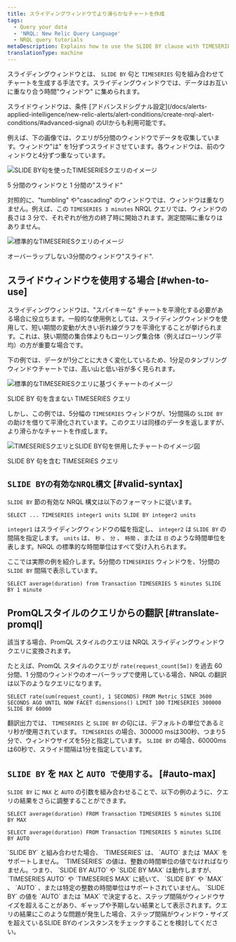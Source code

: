 ```yaml
---
title: スライディングウィンドウでより滑らかなチャートを作成
tags:
  - Query your data
  - 'NRQL: New Relic Query Language'
  - NRQL query tutorials
metaDescription: Explains how to use the SLIDE BY clause with TIMESERIES to smooth out "spiky" charts.
translationType: machine
---
```






スライディングウィンドウとは、 `SLIDE BY` 句と `TIMESERIES` 句を組み合わせてチャートを生成する手法です。スライディングウィンドウでは、データはお互いに重なり合う時間"ウィンドウ" に集められます。

<Callout variant="tip">
  スライドウィンドウは、条件 [アドバンスドシグナル設定](/docs/alerts-applied-intelligence/new-relic-alerts/alert-conditions/create-nrql-alert-conditions/#advanced-signal) のUIからも利用可能です。
</Callout>

例えば、下の画像では、クエリが5分間のウィンドウでデータを収集しています。ウィンドウ"は" を1分ずつスライドさせています。各ウィンドウは、前のウィンドウと4分ずつ重なっています。

<img
  src={slidingWindow2}
  title="SLIDE BY 句を含む TIMESERIES クエリ"
  alt="SLIDE BY句を使ったTIMESERIESクエリのイメージ"
/>

<figcaption>
  5 分間のウィンドウと 1 分間の"スライド"
</figcaption>

対照的に、"tumbling" や"cascading" のウィンドウでは、ウィンドウは重なりません。例えば、この `TIMESERIES 3 minutes` NRQL クエリでは、ウィンドウの長さは 3 分で、それぞれが他方の終了時に開始されます。測定間隔に重なりはありません。

<img
  src={regWindow2}
  title="SLIDE BY 句を含まない TIMESERIES クエリ"
  alt="標準的なTIMESERIESクエリのイメージ"
/>

<figcaption>
  オーバーラップしない3分間のウィンドウ"スライド".
</figcaption>

## スライドウィンドウを使用する場合 [#when-to-use]

スライディングウィンドウは、"スパイキーな" チャートを平滑化する必要がある場合に役立ちます。一般的な使用例としては、スライディングウィンドウを使用して、短い期間の変動が大きい折れ線グラフを平滑化することが挙げられます。これは、狭い期間の集合体よりもローリング集合体（例えばローリング平均）の方が重要な場合です。

下の例では、データが1分ごとに大きく変化しているため、1分足のタンブリングウィンドウチャートでは、高い山と低い谷が多く見られます。

<img
  src={timeserieSspiky}
  title="SLIDE BY 句を含まない TIMESERIES クエリ"
  alt="標準的なTIMESERIESクエリに基づくチャートのイメージ"
/>

<figcaption>
  SLIDE BY 句を含まない TIMESERIES クエリ
</figcaption>

しかし、この例では、5分幅の `TIMESERIES` ウィンドウが、1分間隔の `SLIDE BY` の助けを借りて平滑化されています。このクエリは同様のデータを返しますが、より滑らかなチャートを作成します。

<img
  src={slidingWindowsSmooth}
  title="タイムリリースを使ったスライドバイ"
  alt="TIMESERIESクエリとSLIDE BY句を併用したチャートのイメージ図"
/>

<figcaption>
  SLIDE BY 句を含む TIMESERIES クエリ
</figcaption>

## `SLIDE BYの有効なNRQL構文` [#valid-syntax]

`SLIDE BY` 節の有効な NRQL 構文は以下のフォーマットに従います。

```
SELECT ... TIMESERIES integer1 units SLIDE BY integer2 units
```

`integer1` はスライディングウィンドウの幅を指定し、 `integer2` は `SLIDE BY` の間隔を指定します。 `units` は、 `秒` 、 `分` 、 `時間` 、または `日` のような時間単位を表します。NRQL の標準的な時間単位はすべて受け入れられます。

ここでは実際の例を紹介します。5分間の `TIMESERIES` ウィンドウを、1分間の `SLIDE BY` 間隔で表示しています。

```
SELECT average(duration) from Transaction TIMESERIES 5 minutes SLIDE BY 1 minute
```

## PromQLスタイルのクエリからの翻訳 [#translate-promql]

該当する場合、PromQL スタイルのクエリは NRQL スライディングウィンドウクエリに変換されます。

たとえば、PromQL スタイルのクエリが `rate(request_count[5m])` を過去 60 分間、1 分間のウィンドウのオーバーラップで使用している場合、NRQL の翻訳は以下のようなクエリになります。

```
SELECT rate(sum(request_count), 1 SECONDS) FROM Metric SINCE 3600 SECONDS AGO UNTIL NOW FACET dimensions() LIMIT 100 TIMESERIES 300000 SLIDE BY 60000
```

翻訳出力では、 `TIMESERIES` と `SLIDE BY` の句には、デフォルトの単位であるミリ秒が使用されています。 `TIMESERIES` の場合、300000 msは300秒、つまり5分で、ウィンドウサイズを5分と指定しています。 `SLIDE BY` の場合、60000msは60秒で、スライド間隔は1分を指定しています。

## `SLIDE BY` を `MAX` と `AUTO で使用する。` [#auto-max]

`SLIDE BY` に `MAX` と `AUTO` の引数を組み合わせることで、以下の例のように、クエリの結果をさらに調整することができます。

```
SELECT average(duration) FROM Transaction TIMESERIES 5 minutes SLIDE BY MAX
```

```
SELECT average(duration) FROM Transaction TIMESERIES 5 minutes SLIDE BY AUTO
```

<Callout variant="tip">
  `SLIDE BY` と組み合わせた場合、 `TIMESERIES` は、 `AUTO` または `MAX` をサポートしません。 `TIMESERIES` の値は、整数の時間単位の値でなければなりません。つまり、 `SLIDE BY AUTO` や `SLIDE BY MAX` は動作しますが、 `TIMESERIES AUTO` や `TIMESERIES MAX` に続いて、 `SLIDE BY` や `MAX` 、 `AUTO` 、または特定の整数の時間単位はサポートされていません。
</Callout>

<Callout variant="tip">
  `SLIDE BY` の値を `AUTO` または `MAX` で決定すると、ステップ間隔がウィンドウサイズを超えることがあり、ギャップや予期しない結果として表示されます。クエリの結果にこのような問題が発生した場合、ステップ間隔がウィンドウ・サイズを超えているSLIDE BYのインスタンスをチェックすることを検討してください。
</Callout>
